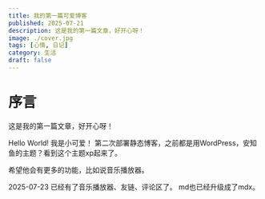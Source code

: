 ```yaml
---
title: 我的第一篇可爱博客
published: 2025-07-21
description: 这是我的第一篇文章，好开心呀！
image: ./cover.jpg 
tags: [心情, 日记]
category: 生活
draft: false
---
```

# 序言
这是我的第一篇文章，好开心呀！

Hello World! 我是小可爱！
第二次部署静态博客，之前都是用WordPress，安知鱼的主题？看到这个主题xp起来了。

希望他会有更多的功能，比如说音乐播放器。

2025-07-23
已经有了音乐播放器、友链、评论区了。
<TipBox>
  md也已经升级成了mdx。
</TipBox>
